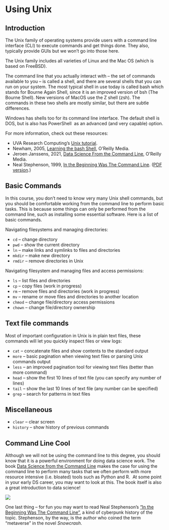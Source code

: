 # Using Unix

## Introduction

The Unix family of operating systems provide users with a command line interface (CLI) to execute commands and get things done. They also, typically provide GUIs but we won't go into those here.

The Unix family includes all varieties of Linux and the Mac OS (which is based on FreeBSD).

The command line that you actually interact with – the set of commands available to you – is called a shell, and there are several shells that you can run on your system. The most typical shell in use today is called bash which stands for Bourne Again Shell, since it is an improved version of bsh (The Bourne Shell). New versions of MacOS use the Z shell (zsh). The commands in these two shells are mostly similar, but there are subtle differences.

Windows has shells too for its command line interface. The default shell is DOS, but is also has PowerShell  as an advanced (and very capable) option.

For more information, check out these resources:

* UVA Research Computing's [Unix tutorial](https://learning.rc.virginia.edu/notes/unix-tutorial/).
* Newham, 2005, [Learning the bash Shell](https://learning.oreilly.com/library/view/learning-the-bash/0596009658/), O'Reilly Media.
* Jeroen Janssens, 2021, [Data Science From the Command Line](https://datascienceatthecommandline.com/2e/), O’Reilly Media.
* Neal Stephenson, 1999, [In the Beginning Was The Command Line](http://project.cyberpunk.ru/lib/in_the_beginning_was_the_command_line/). ([PDF version](http://public-library.uk/ebooks/23/31.pdf).)

## Basic Commands

In this course, you don't need to know very many Unix shell commands, but you should be comfortable working from the command line to perform basic tasks. This is because some things can only be performed from the command line, such as installing some essential software. Here is a list of basic commands.

Navigating filesystems and managing directories:

* `cd` – change directory
* `pwd` – show the current directory
* `ln` – make links and symlinks to files and directories
* `mkdir` – make new directory
* `rmdir` – remove directories in Unix

Navigating filesystem and managing files and access permissions:

* `ls` – list files and directories
* `cp` – copy files (work in progress)
* `rm` – remove files and directories (work in progress)
* `mv` – rename or move files and directories to another location
* `chmod` – change file/directory access permissions
* `chown` – change file/directory ownership

## Text file commands

Most of important configuration in Unix is in plain text files, these commands will let you quickly inspect files or view logs:

* `cat` – concatenate files and show contents to the standard output
* `more` – basic pagination when viewing text files or parsing Unix commands output
* `less` – an improved pagination tool for viewing text files (better than more command)
* `head` – show the first 10 lines of text file (you can specify any number of lines)
* `tail` – show the last 10 lines of text file (any number can be specified)
* `grep` – search for patterns in text files

## Miscellaneous

* `clear` – clear screen
* `history` – show history of previous commands

## Command Line Cool

Although we will not be using the command line to this degree, you should know that it is a powerful environment for doing data science work. The book [Data Science from the Command Line](https://datascienceatthecommandline.com/2e/) makes the case for using the command line to perform many tasks that we often perform with more resource intensive (i.e. bloated) tools such as Python and R.  At some point in your early DS career, you may want to look at this. The book itself is also a great introduction to data science!

![](../media/dsatcl-cover-small.png)

One last thing – for fun you may want to read Neal Stephenson's ["In the Beginning Was The Command Line"](http://project.cyberpunk.ru/lib/in_the_beginning_was_the_command_line/), a kind of cyberpunk history of the topic. Stephenson, by the way, is the author who coined the term "metaverse" in the novel _Snowcrash_.